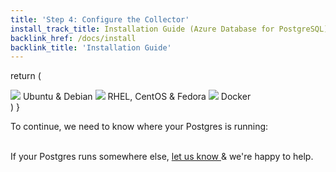 ```yaml
---
title: 'Step 4: Configure the Collector'
install_track_title: Installation Guide (Azure Database for PostgreSQL)
backlink_href: /docs/install
backlink_title: 'Installation Guide'
---
```




  return (
    <div className={styles.installChoice}>
      <Link
        className={styles.installChoiceStep}
        to="04_configure_the_collector_package"
      >
        <img src={imgLogoUbuntu} />
        Ubuntu &amp; Debian
      </Link>
      <Link
        className={styles.installChoiceStep}
        to="04_configure_the_collector_package"
      >
        <img src={imgLogoRedhat} />
        RHEL, CentOS &amp; Fedora
      </Link>
      <Link className={styles.installChoiceStep} to="04_configure_the_collector_docker">
        <img src={imgLogoDocker} />
        Docker
      </Link>
    </div>
  )
}

To continue, we need to know where your Postgres is running:

<SelectCollectorPlatform />

<br />
If your Postgres runs somewhere else, <a href="mailto:support@pganalyze.com">
  let us know
</a> & we're happy to help.
